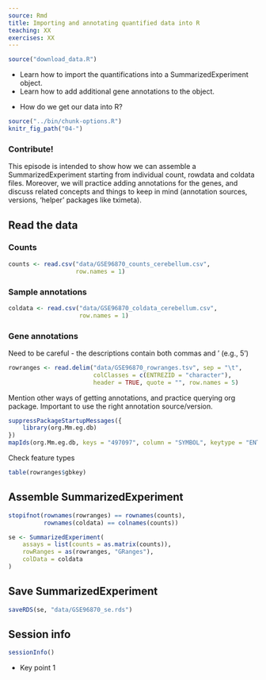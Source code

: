 ```yaml
---
source: Rmd
title: Importing and annotating quantified data into R
teaching: XX
exercises: XX
---
```


```r
source("download_data.R")
```

::::::::::::::::::::::::::::::::::::::: objectives

- Learn how to import the quantifications into a SummarizedExperiment object.
- Learn how to add additional gene annotations to the object.

::::::::::::::::::::::::::::::::::::::::::::::::::

:::::::::::::::::::::::::::::::::::::::: questions

- How do we get our data into R?

::::::::::::::::::::::::::::::::::::::::::::::::::

```r
source("../bin/chunk-options.R")
knitr_fig_path("04-")
```

:::::::::::::::::::::::::::::::::::::::::  callout

### Contribute!

This episode is intended to show how we can assemble a SummarizedExperiment
starting from individual count, rowdata and coldata files. Moreover, we will
practice adding annotations for the genes, and discuss related concepts
and things to keep in mind (annotation sources, versions, 'helper' packages
like tximeta).


::::::::::::::::::::::::::::::::::::::::::::::::::

## Read the data

### Counts

```r
counts <- read.csv("data/GSE96870_counts_cerebellum.csv", 
                   row.names = 1)
```

### Sample annotations

```r
coldata <- read.csv("data/GSE96870_coldata_cerebellum.csv",
                    row.names = 1)
```

### Gene annotations

Need to be careful - the descriptions contain both commas and ' (e.g., 5')

```r
rowranges <- read.delim("data/GSE96870_rowranges.tsv", sep = "\t", 
                        colClasses = c(ENTREZID = "character"),
                        header = TRUE, quote = "", row.names = 5)
```

Mention other ways of getting annotations, and practice querying org package.
Important to use the right annotation source/version.

```r
suppressPackageStartupMessages({
    library(org.Mm.eg.db)
})
mapIds(org.Mm.eg.db, keys = "497097", column = "SYMBOL", keytype = "ENTREZID")
```

Check feature types

```r
table(rowranges$gbkey)
```

## Assemble SummarizedExperiment

```r
stopifnot(rownames(rowranges) == rownames(counts),
          rownames(coldata) == colnames(counts))

se <- SummarizedExperiment(
    assays = list(counts = as.matrix(counts)),
    rowRanges = as(rowranges, "GRanges"),
    colData = coldata
)
```

## Save SummarizedExperiment

```r
saveRDS(se, "data/GSE96870_se.rds")
```

## Session info

```r
sessionInfo()
```

:::::::::::::::::::::::::::::::::::::::: keypoints

- Key point 1

::::::::::::::::::::::::::::::::::::::::::::::::::


